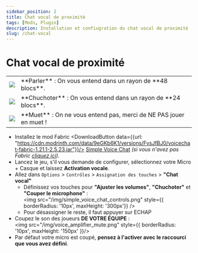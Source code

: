 ```yaml
---
sidebar_position: 2
title: Chat vocal de proximité
tags: [Mods, Plugin]
description: Installation et confiugration du chat vocal de proximité
slug: /chat-vocal
---
```



# Chat vocal de proximité

<table>
<tr>
    <td><img src="/img/mic_on_speak.png"/></td>
    <td>**Parler** : On vous entend dans un rayon de **48 blocs**.</td>
</tr>
<tr>
    <td><img src="/img/mic_on_whisper.png"/></td>
    <td>**Chuchoter** : On vous entend dans un rayon de **24 blocs**.</td>
</tr>
<tr>
    <td><img src="/img/mic_off.png"/></td>
    <td>**Muet** : On ne vous entend pas, <span style={{color: 'red', fontWeight: 'bold', textShadow: '0px 0px 7px black' }}>merci de NE PAS jouer en muet !</span></td>
</tr>
</table>

* Installez le mod Fabric <DownloadButton data={{url: "https://cdn.modrinth.com/data/9eGKb6K1/versions/FvsJfBJ0/voicechat-fabric-1.21.1-2.5.23.jar"}}/> [Simple Voice Chat](https://modrinth.com/plugin/simple-voice-chat/version/fabric-1.21.1-2.5.23)
  _(si vous n'avez pas Fabric [cliquez ici](/survie/mods#i-installation-de-fabric))_.
* Lancez le jeu, s'il vous demande de configurer, sélectionnez votre Micro + Casque et laissez **Activation vocale**.
* Allez dans `Options` > `Contrôles` > `Assignation des touches` > **"Chat vocal"**
    * Définissez vos touches pour **"Ajuster les volumes"**, **"Chuchoter"** et **"Couper le microphone"** :
        <br/><img src="/img/simple_voice_chat_controls.png" style={{ borderRadius: '10px', maxHeight: '300px'}} />
    * Pour désassigner le reste, il faut appuyer sur ECHAP
* Coupez le son des joueurs **DE VOTRE ÉQUIPE** :
    <br/><img src="/img/voice_amplifier_mute.png" style={{ borderRadius: '10px', maxHeight: '150px' }}/>
* Par défaut votre micro est coupé, **pensez à l'activer avec le raccourci que vous avez défini**.